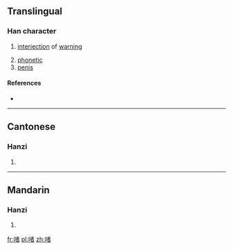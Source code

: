 ==Translingual==

===Han character===
{{Han char|rn=30|rad=口|as=09|sn=12|four=|canj=口十大日 (RJKA)|ids=⿰[[口]][[者]]}}

# {{context|Cantonese}} [[interjection]] of [[warning]]
# [[phonetic]]
# [[penis]]

====References====
* {{Han ref|kx=0201.121|hdz=10636.041|uh=556B|ud=21867}}

----

==Cantonese==

===Hanzi===
{{yue-hanzi|jyut=|y=je3, jek1}}

# {{defn|lang=yue|sort=口09}}

----

==Mandarin==

===Hanzi===
{{cmn-hanzi|pin=[[zhě]] ([[zhe3]])|wg=che<sup>3</sup>}}

# {{defn|lang=cmn|sort=口09}}

[[fr:啫]]
[[pl:啫]]
[[zh:啫]]